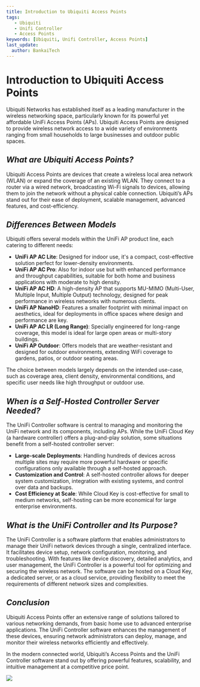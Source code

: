 ```yaml
---
title: Introduction to Ubiquiti Access Points
tags:
   - Ubiquiti
   - Unifi Controller
   - Access Points
keywords: [Ubiquiti, Unifi Controller, Access Points]
last_update:
  author: BankaiTech
---
```


# **Introduction to Ubiquiti Access Points**

Ubiquiti Networks has established itself as a leading manufacturer in the wireless networking space, particularly known for its powerful yet affordable UniFi Access Points (APs). Ubiquiti Access Points are designed to provide wireless network access to a wide variety of environments ranging from small households to large businesses and outdoor public spaces.

## ***What are Ubiquiti Access Points?***

Ubiquiti Access Points are devices that create a wireless local area network (WLAN) or expand the coverage of an existing WLAN. They connect to a router via a wired network, broadcasting Wi-Fi signals to devices, allowing them to join the network without a physical cable connection. Ubiquiti’s APs stand out for their ease of deployment, scalable management, advanced features, and cost-efficiency.

## ***Differences Between Models***

Ubiquiti offers several models within the UniFi AP product line, each catering to different needs:

- **UniFi AP AC Lite**: Designed for indoor use, it's a compact, cost-effective solution perfect for lower-density environments.
- **UniFi AP AC Pro**: Also for indoor use but with enhanced performance and throughput capabilities, suitable for both home and business applications with moderate to high density.
- **UniFi AP AC HD**: A high-density AP that supports MU-MIMO (Multi-User, Multiple Input, Multiple Output) technology, designed for peak performance in wireless networks with numerous clients.
- **UniFi AP NanoHD**: Features a smaller footprint with minimal impact on aesthetics, ideal for deployments in office spaces where design and performance are key.
- **UniFi AP AC LR (Long Range)**: Specially engineered for long-range coverage, this model is ideal for large open areas or multi-story buildings.
- **UniFi AP Outdoor**: Offers models that are weather-resistant and designed for outdoor environments, extending WiFi coverage to gardens, patios, or outdoor seating areas.

The choice between models largely depends on the intended use-case, such as coverage area, client density, environmental conditions, and specific user needs like high throughput or outdoor use.

## ***When is a Self-Hosted Controller Server Needed?***

The UniFi Controller software is central to managing and monitoring the UniFi network and its components, including APs. While the UniFi Cloud Key (a hardware controller) offers a plug-and-play solution, some situations benefit from a self-hosted controller server:

- **Large-scale Deployments**: Handling hundreds of devices across multiple sites may require more powerful hardware or specific configurations only available through a self-hosted approach.
- **Customization and Control**: A self-hosted controller allows for deeper system customization, integration with existing systems, and control over data and backups.
- **Cost Efficiency at Scale**: While Cloud Key is cost-effective for small to medium networks, self-hosting can be more economical for large enterprise environments.

## ***What is the UniFi Controller and Its Purpose?***

The UniFi Controller is a software platform that enables administrators to manage their UniFi network devices through a single, centralized interface. It facilitates device setup, network configuration, monitoring, and troubleshooting. With features like device discovery, detailed analytics, and user management, the UniFi Controller is a powerful tool for optimizing and securing the wireless network. The software can be hosted on a Cloud Key, a dedicated server, or as a cloud service, providing flexibility to meet the requirements of different network sizes and complexities.

## ***Conclusion***

Ubiquiti Access Points offer an extensive range of solutions tailored to various networking demands, from basic home use to advanced enterprise applications. The UniFi Controller software enhances the management of these devices, ensuring network administrators can deploy, manage, and monitor their wireless networks efficiently and effectively.

In the modern connected world, Ubiquiti’s Access Points and the UniFi Controller software stand out by offering powerful features, scalability, and intuitive management at a competitive price point.

<a href="https://www.buymeacoffee.com/BankaiTech"><img src="https://img.buymeacoffee.com/button-api/?text=Buy me a beer&emoji=🍺&slug=BankaiTech&button_colour=FFDD00&font_colour=000000&font_family=Cookie&outline_colour=000000&coffee_colour=ffffff" /></a>
